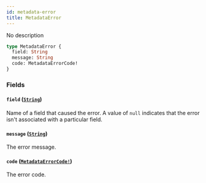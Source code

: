 ```yaml
---
id: metadata-error
title: MetadataError
---
```


No description

```graphql
type MetadataError {
  field: String
  message: String
  code: MetadataErrorCode!
}
```

### Fields

#### `field` ([`String`](/docs/developer/api-reference/scalars/string))

Name of a field that caused the error. A value of `null` indicates that the error isn't associated with a particular field.

#### `message` ([`String`](/docs/developer/api-reference/scalars/string))

The error message.

#### `code` ([`MetadataErrorCode!`](/docs/developer/api-reference/enums/metadata-error-code))

The error code.
